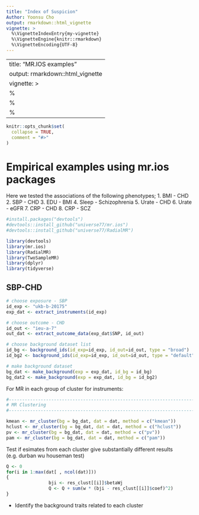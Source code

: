 ```yaml
---
title: "Index of Suspicion"
Author: Yoonsu Cho
output: rmarkdown::html_vignette
vignette: >
  %\VignetteIndexEntry{my-vignette}
  %\VignetteEngine{knitr::rmarkdown}
  %\VignetteEncoding{UTF-8}
---
```



---
title: "MR.IOS examples"
output: rmarkdown::html_vignette
vignette: >
  %\VignetteIndexEntry{my-vignette}
  %\VignetteEngine{knitr::rmarkdown}
  %\VignetteEncoding{UTF-8}
---

```r
knitr::opts_chunk$set(
  collapse = TRUE,
  comment = "#>"
)
```


# Empirical examples using mr.ios packages
Here we tested the associations of the following phenotypes;
   1. BMI - CHD
   2. SBP - CHD
   3. EDU - BMI
   4. Sleep - Schizophrenia 
   5. Urate - CHD
   6. Urate - eGFR
   7. CRP - CHD
   8. CRP - SCZ
   
   
   
```r
#install.packages("devtools")
#devtools::install_github("universe77/mr.ios")
#devtools::install_github("universe77/RadialMR")

library(devtools)
library(mr.ios)
library(RadialMR)
library(TwoSampleMR)
library(dplyr)
library(tidyverse)
```


## SBP-CHD

```r
# choose exposure - SBP
id_exp <- "ukb-b-20175"
exp_dat <- extract_instruments(id_exp)

# choose outcome - CHD
id_out <- "ieu-a-7"
out_dat <- extract_outcome_data(exp_dat$SNP, id_out)

# choose background dataset list
id_bg <- background_ids(id_exp=id_exp, id_out=id_out, type = "broad")
id_bg2 <- background_ids(id_exp=id_exp, id_out=id_out, type = "default")

# make background dataset
bg_dat <- make_background(exp = exp_dat, id_bg = id_bg)
bg_dat2 <- make_background(exp = exp_dat, id_bg = id_bg2)
```


For MR in each group of cluster for instruments:
```r
#----------------------------------------------------------------------------------------------
# MR Clustering
#----------------------------------------------------------------------------------------------

kmean <- mr_cluster(bg = bg_dat, dat = dat, method = c("kmean"))
hclust <- mr_cluster(bg = bg_dat, dat = dat, method = c("hclust"))
pv <- mr_cluster(bg = bg_dat, dat = dat, method = c("pv"))
pam <- mr_cluster(bg = bg_dat, dat = dat, method = c("pam"))

```


Test if esimates from each cluster give substantially different results (e.g. durban wu houseman test)

```r
Q <- 0
for(i in 1:max(dat[ , ncol(dat)]))
{
                bji <- res_clust[[i]]$betaWj
                Q <- Q + sum(w * (bji - res_clust[[i]]$coef)^2)
}
```

- Identify the background traits related to each cluster

